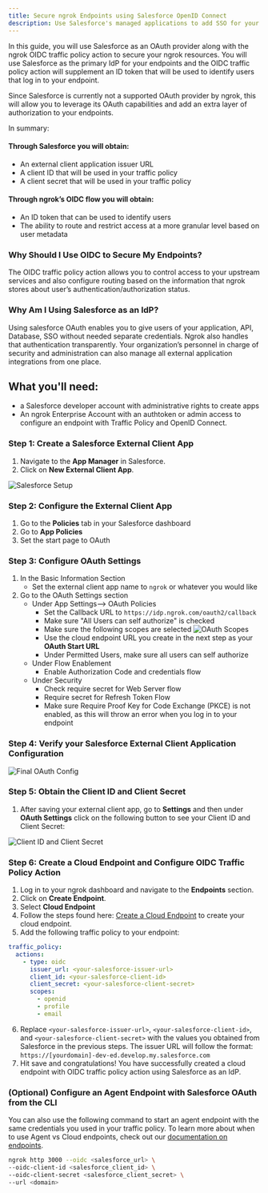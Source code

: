 ```yaml
---
title: Secure ngrok Endpoints using Salesforce OpenID Connect
description: Use Salesforce's managed applications to add SSO for your ngrok resources
---
```


In this guide, you will use Salesforce as an OAuth provider along with the ngrok OIDC traffic policy action to secure your ngrok resources. You will use Salesforce as the primary IdP for your endpoints and the OIDC traffic policy action will supplement an ID token that will be used to identify users that log in to your endpoint.

Since Salesforce is currently not a supported OAuth provider by ngrok, this will allow you to leverage its OAuth capabilities and add an extra layer of authorization to your endpoints.

In summary:

#### Through Salesforce you will obtain:

- An external client application issuer URL
- A client ID that will be used in your traffic policy
- A client secret that will be used in your traffic policy

#### Through ngrok’s OIDC flow you will obtain:

- An ID token that can be used to identify users
- The ability to route and restrict access at a more granular level based on user metadata

### Why Should I Use OIDC to Secure My Endpoints?

The OIDC traffic policy action allows you to control access to your upstream services and also configure routing based on the information that ngrok stores about user’s authentication/authorization status.

### Why Am I Using Salesforce as an IdP?

Using salesforce OAuth enables you to give users of your application, API, Database, SSO without needed separate credentials. Ngrok also handles that authentication transparently. Your organization’s personnel in charge of security and administration can also manage all external application integrations from one place.

## What you'll need:

- a Salesforce developer account with administrative rights to create apps
- An ngrok Enterprise Account with an authtoken or admin access to configure an endpoint with Traffic Policy and OpenID Connect.

### Step 1: Create a Salesforce External Client App

1. Navigate to the **App Manager** in Salesforce.
2. Click on **New External Client App**.

![Salesforce Setup](img/external_client_create.png)

### Step 2: Configure the External Client App

1. Go to the **Policies** tab in your Salesforce dashboard
2. Go to **App Policies**
3. Set the start page to OAuth

### Step 3: Configure OAuth Settings

1. In the Basic Information Section
   - Set the external client app name to `ngrok` or whatever you would like
2. Go to the OAuth Settings section
   - Under App Settings--> OAuth Policies
     - Set the Callback URL to `https://idp.ngrok.com/oauth2/callback`
     - Make sure "All Users can self authorize" is checked
     - Make sure the following scopes are selected
       ![OAuth Scopes](img/oauthscopes.png)
     - Use the cloud endpoint URL you create in the next step as your **OAuth Start URL**
     - Under Permitted Users, make sure all users can self authorize
   - Under Flow Enablement
     - Enable Authorization Code and credentials flow
   - Under Security
     - Check require secret for Web Server flow
     - Require secret for Refresh Token Flow
     - Make sure Require Proof Key for Code Exchange (PKCE) is not enabled, as this will throw an error when you log in to your endpoint

### Step 4: Verify your Salesforce External Client Application Configuration

![Final OAuth Config](img/oauthconfig.png)

### Step 5: Obtain the Client ID and Client Secret

1. After saving your external client app, go to **Settings** and then under **OAuth Settings** click on the following button to see your Client ID and Client Secret:

![Client ID and Client Secret](img/keyandsecret.png)

### Step 6: Create a Cloud Endpoint and Configure OIDC Traffic Policy Action

1. Log in to your ngrok dashboard and navigate to the **Endpoints** section.
2. Click on **Create Endpoint**.
3. Select **Cloud Endpoint**
4. Follow the steps found here:
   [Create a Cloud Endpoint](https://ngrok.com/docs/universal-gateway/cloud-endpoints/quickstart/#dashboard) to create your cloud endpoint.
5. Add the following traffic policy to your endpoint:

```yaml
traffic_policy:
  actions:
    - type: oidc
      issuer_url: <your-salesforce-issuer-url>
      client_id: <your-salesforce-client-id>
      client_secret: <your-salesforce-client-secret>
      scopes:
        - openid
        - profile
        - email
```

6. Replace `<your-salesforce-issuer-url>`, `<your-salesforce-client-id>`, and `<your-salesforce-client-secret>` with the values you obtained from Salesforce in the previous steps. The issuer URL will follow the format: `https://[yourdomain]-dev-ed.develop.my.salesforce.com`
7. Hit save and congratulations! You have successfully created a cloud endpoint with OIDC traffic policy action using Salesforce as an IdP.

### (Optional) Configure an Agent Endpoint with Salesforce OAuth from the CLI

You can also use the following command to start an agent endpoint with the same credentials you used in your traffic policy. To learn more about when
to use Agent vs Cloud endpoints, check out our [documentation on endpoints](https://ngrok.com/docs/universal-gateway/endpoints/).

```bash
ngrok http 3000 --oidc <salesforce_url> \
--oidc-client-id <salesforce_client_id> \
--oidc-client-secret <salesforce_client_secret> \
--url <domain>
```

